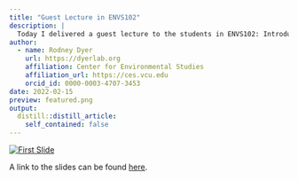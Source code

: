 ```yaml
---
title: "Guest Lecture in ENVS102"
description: |
  Today I delivered a guest lecture to the students in ENVS102: Introduction to Environmental Studies II about my career path, what my reserach is about, and some larger picture issues for the Environmental Studies program.
author:
  - name: Rodney Dyer
    url: https://dyerlab.org
    affiliation: Center for Environmental Studies
    affiliation_url: https://ces.vcu.edu
    orcid_id: 0000-0003-4707-3453
date: 2022-02-15
preview: featured.png
output:
  distill::distill_article:
    self_contained: false
---
```


[![First Slide](./featured.png)](https://dyerlab.github.io/ENVS-Lectures/guest/ENVS-102/Dyer.html#1)





A link to the slides can be found [here](https://dyerlab.github.io/ENVS-Lectures/guest/ENVS-102/Dyer.html#1).